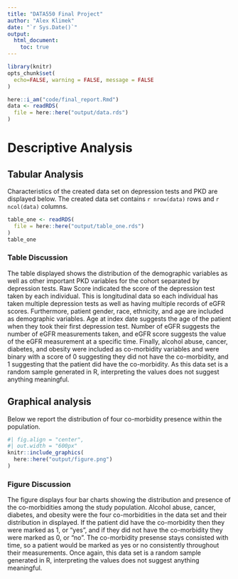 ```yaml
---
title: "DATA550 Final Project"
author: "Alex Klimek"
date: "`r Sys.Date()`"
output: 
  html_document:
    toc: true
---
```


```r
library(knitr)
opts_chunk$set(
  echo=FALSE, warning = FALSE, message = FALSE
)
```

```r
here::i_am("code/final_report.Rmd")
data <- readRDS(
  file = here::here("output/data.rds")
)
```

# Descriptive Analysis

## Tabular Analysis

Characteristics of the created data set on depression tests and PKD are displayed below. The created data set contains `r nrow(data)` rows and `r ncol(data)` columns. 

```r
table_one <- readRDS(
  file = here::here("output/table_one.rds")
)
table_one
```

### Table Discussion

The table displayed shows the distribution of the demographic variables as well as other important PKD variables for the cohort separated by depression tests. Raw Score indicated the score of the depression test taken by each individual. This is longitudinal data so each individual has taken multiple depression tests as well as having multiple records of eGFR scores. Furthermore, patient gender, race, ethnicity, and age are included as demographic variables. Age at index date suggests the age of the patient when they took their first depression test. Number of eGFR suggests the number of eGFR measurements taken, and eGFR score suggests the value of the eGFR measurement at a specific time. Finally, alcohol abuse, cancer, diabetes, and obesity were included as co-morbidity variables and were binary with a score of 0 suggesting they did not have the co-morbidity, and 1 suggesting that the patient did have the co-morbidity. As this data set is a random sample generated in R, interpreting the values does not suggest anything meaningful.

## Graphical analysis

Below we report the distribution of four co-morbidity presence within the population.

```r
#| fig.align = "center",
#| out.width = "600px"
knitr::include_graphics(
  here::here("output/figure.png")
)
```

### Figure Discussion

The figure displays four bar charts showing the distribution and presence of the co-morbidities among the study population. Alcohol abuse, cancer, diabetes, and obesity were the four co-morbidities in the data set and their distribution in displayed. If the patient did have the co-morbidity then they were marked as 1, or "yes", and if they did not have the co-morbidity they were marked as 0, or "no". The co-morbidity presense stays consisted with time, so a patient would be marked as yes or no consistently throughout their measurements. Once again, this data set is a random sample generated in R, interpreting the values does not suggest anything meaningful.